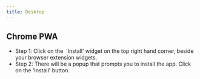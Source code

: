 ```yaml
---
title: Desktop
---
```

## Chrome PWA

* Step 1: Click on the <img src="../../../assets/Screenshot 2024-07-16 at 2.40.36 PM.png" alt="" data-size="line"/> 'Install' widget on the top right hand corner, beside your browser extension widgets.
* Step 2: There will be a popup that prompts you to install the app. Click on the 'Install' button.
<Frame caption="Click on the 'Install' button at the top right hand corner, near the extension widgets">
<img src="../../../assets/Screenshot 2024-07-16 at 2.42.36 PM.png" alt=""/>
</Frame>
<Frame caption="You would receive a popup prompt. Click on the 'Install' button.">
<img src="../../../assets/Screenshot 2024-07-16 at 2.49.55 PM.png" alt=""/>
</Frame>
